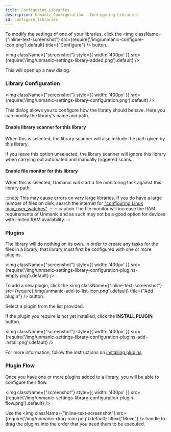 ```yaml
---
title: Configuring Libraries
description: Unmanic Configuration - Configuring Libraries
id: configure_libraries
---
```


To modify the settings of one of your libraries, click the <img className={"inline-text-screenshot"} src={require('/img/unmanic-configure-icon.png').default} title={"Configure"} /> button.

<img className={"screenshot"} style={{ width: '400px' }} src={require('/img/unmanic-settings-library-added.png').default} />

This will open up a new dialog.

### Library Configuration

<img className={"screenshot"} style={{ width: '400px' }} src={require('/img/unmanic-settings-library-configuration.png').default} />

This dialog allows you to configure how the library should behave. Here you can modify the library's name and path.

#### Enable library scanner for this library

When this is selected, the library scanner will also include the path given by this library.

If you leave this option unselected, the library scanner will ignore this library when carrying out automated and manually triggered scans.

#### Enable file monitor for this library

When this is selected, Unmanic will start a file monitoring task against this library path.

:::note
This may cause errors on very large libraries.
If you do have a large number of files on disk, search the internet for ["configuring Linux max_user_watches"](https://www.google.com/search?q=configuring+Linux+max_user_watches).
:::
:::caution
The file monitor will increase the RAM requirements of Unmanic and as such may not be a good option for
devices with limited RAM availability.
:::


### Plugins

The library will do nothing on its own. In order to create any tasks for the files in a library, that library must
first be configured with one or more plugins.

<img className={"screenshot"} style={{ width: '400px' }} src={require('/img/unmanic-settings-library-configuration-plugins-empty.png').default} />

To add a new plugin, click the <img className={"inline-text-screenshot"} src={require('/img/unmanic-add-to-list-icon.png').default} title={"Add plugin"} /> button.

Select a plugin from the list provided.

If the plugin you require is not yet installed, click the **INSTALL PLUGIN** button.

<img className={"screenshot"} style={{ width: '400px' }} src={require('/img/unmanic-settings-library-configuration-plugins-add-install.png').default} />

For more information, follow the instructions on [installing plugins](/docs/configuration/plugins/installing_plugins).


### Plugin Flow

Once you have one or more plugins added to a library, you will be able to configure their flow.

<img className={"screenshot"} style={{ width: '400px' }} src={require('/img/unmanic-settings-library-configuration-plugin-flow.png').default} />

Use the <img className={"inline-text-screenshot"} src={require('/img/unmanic-drag-icon.png').default} title={"Move"} /> handle
to drag the plugins into the order that you need them to be executed.
